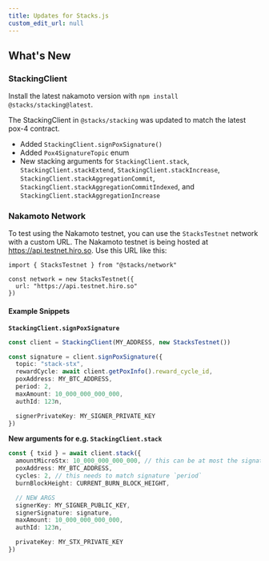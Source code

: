```yaml
---
title: Updates for Stacks.js
custom_edit_url: null
---
```


## What's New

### StackingClient

Install the latest nakamoto version with `npm install @stacks/stacking@latest`.

The StackingClient in `@stacks/stacking` was updated to match the latest pox-4 contract.

- Added `StackingClient.signPoxSignature()`
- Added `Pox4SignatureTopic` enum
- New stacking arguments for `StackingClient.stack`, `StackingClient.stackExtend`, `StackingClient.stackIncrease`, `StackingClient.stackAggregationCommit`, `StackingClient.stackAggregationCommitIndexed`, and `StackingClient.stackAggregationIncrease`

### Nakamoto Network

To test using the Nakamoto testnet, you can use the `StacksTestnet` network with a custom URL. The Nakamoto testnet is being hosted at https://api.testnet.hiro.so. Use this URL like this:

```tsx
import { StacksTestnet } from "@stacks/network"

const network = new StacksTestnet({
  url: "https://api.testnet.hiro.so"
})
```

#### Example Snippets

**`StackingClient.signPoxSignature`**

```ts
const client = StackingClient(MY_ADDRESS, new StacksTestnet())
```

```ts
const signature = client.signPoxSignature({
  topic: "stack-stx",
  rewardCycle: await client.getPoxInfo().reward_cycle_id,
  poxAddress: MY_BTC_ADDRESS,
  period: 2,
  maxAmount: 10_000_000_000_000,
  authId: 123n,

  signerPrivateKey: MY_SIGNER_PRIVATE_KEY
})
```

**New arguments for e.g. `StackingClient.stack`**

```ts
const { txid } = await client.stack({
  amountMicroStx: 10_000_000_000_000, // this can be at most the signature `maxAmount`
  poxAddress: MY_BTC_ADDRESS,
  cycles: 2, // this needs to match signature `period`
  burnBlockHeight: CURRENT_BURN_BLOCK_HEIGHT,

  // NEW ARGS
  signerKey: MY_SIGNER_PUBLIC_KEY,
  signerSignature: signature,
  maxAmount: 10_000_000_000_000,
  authId: 123n,

  privateKey: MY_STX_PRIVATE_KEY
})
```
